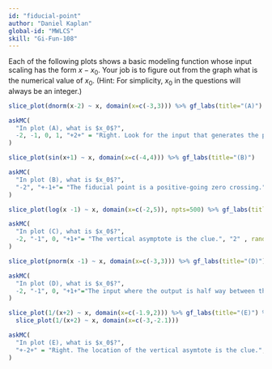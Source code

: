 ```yaml
---
id: "fiducial-point"
author: "Daniel Kaplan"
global-id: "MWLCS"
skill: "Gi-Fun-108"
---
```



Each of the following plots shows a basic modeling function whose input scaling has the form $x - x_0$. Your job is to figure out from the graph what is the numerical value of $x_0$. (Hint: For simplicity, $x_0$ in the questions will always be an integer.)

```r
slice_plot(dnorm(x-2) ~ x, domain(x=c(-3,3))) %>% gf_labs(title="(A)")
```

```r
askMC(
  "In plot (A), what is $x_0$?",
  -2, -1, 0, 1, "+2+" = "Right. Look for the input that generates the peak output value.", random_answer_order = FALSE
)
```

```r
slice_plot(sin(x+1) ~ x, domain(x=c(-4,4))) %>% gf_labs(title="(B)")
```


```r
askMC(
  "In plot (B), what is $x_0$?",
  "-2", "+-1+"= "The fiducial point is a positive-going zero crossing.", 0, 1, "2" , random_answer_order = FALSE
)
```

```r
slice_plot(log(x -1) ~ x, domain(x=c(-2,5)), npts=500) %>% gf_labs(title="(C)") 
```


```r
askMC(
  "In plot (C), what is $x_0$?",
  -2, "-1", 0, "+1+"= "The vertical asymptote is the clue.", "2" , random_answer_order = FALSE
)
```

```r
slice_plot(pnorm(x -1) ~ x, domain(x=c(-3,3))) %>% gf_labs(title="(D)")
```


```r
askMC(
  "In plot (D), what is $x_0$?",
  -2, "-1", 0, "+1+"="The input where the output is half way between the two horizontal asymptotes", "2" , random_answer_order = FALSE
)
```

```r
slice_plot(1/(x+2) ~ x, domain(x=c(-1.9,2))) %>% gf_labs(title="(E)") %>%
  slice_plot(1/(x+2) ~ x, domain(x=c(-3,-2.1)))
```

```r
askMC(
  "In plot (E), what is $x_0$?",
  "+-2+" = "Right. The location of the vertical asymtote is the clue.", "-1", 0, "1", "2" , random_answer_order = FALSE
)
```


